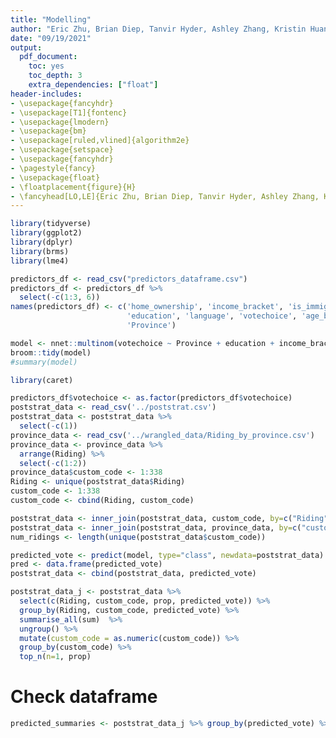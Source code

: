 ```yaml
---
title: "Modelling"
author: "Eric Zhu, Brian Diep, Tanvir Hyder, Ashley Zhang, Kristin Huang"
date: "09/19/2021"
output:
  pdf_document: 
    toc: yes
    toc_depth: 3
    extra_dependencies: ["float"]
header-includes:
- \usepackage{fancyhdr}
- \usepackage[T1]{fontenc}
- \usepackage{lmodern}
- \usepackage{bm}
- \usepackage[ruled,vlined]{algorithm2e}
- \usepackage{setspace}
- \usepackage{fancyhdr}
- \pagestyle{fancy}
- \usepackage{float}
- \floatplacement{figure}{H}
- \fancyhead[LO,LE]{Eric Zhu, Brian Diep, Tanvir Hyder, Ashley Zhang, Kristin Huang}
---
```


```r
library(tidyverse)
library(ggplot2)
library(dplyr)
library(brms)
library(lme4)

predictors_df <- read_csv("predictors_dataframe.csv")
predictors_df <- predictors_df %>%
  select(-c(1:3, 6))
names(predictors_df) <- c('home_ownership', 'income_bracket', 'is_immigrant',
                          'education', 'language', 'votechoice', 'age_bracket',
                          'Province')

```

```r
model <- nnet::multinom(votechoice ~ Province + education + income_bracket + home_ownership + language + is_immigrant + age_bracket, data = predictors_df, maxit=500)
broom::tidy(model)
#summary(model)
```

```r
library(caret)

predictors_df$votechoice <- as.factor(predictors_df$votechoice)
poststrat_data <- read_csv('../poststrat.csv')
poststrat_data <- poststrat_data %>%
  select(-c(1))
province_data <- read_csv('../wrangled_data/Riding_by_province.csv')
province_data <- province_data %>%
  arrange(Riding) %>%
  select(-c(1:2))
province_data$custom_code <- 1:338
Riding <- unique(poststrat_data$Riding)
custom_code <- 1:338
custom_code <- cbind(Riding, custom_code)

poststrat_data <- inner_join(poststrat_data, custom_code, by=c("Riding"))
poststrat_data <- inner_join(poststrat_data, province_data, by=c("custom_code"))
num_ridings <- length(unique(poststrat_data$custom_code))
```


```r
predicted_vote <- predict(model, type="class", newdata=poststrat_data)
pred <- data.frame(predicted_vote)
poststrat_data <- cbind(poststrat_data, predicted_vote)
```

```r

poststrat_data_j <- poststrat_data %>%
  select(c(Riding, custom_code, prop, predicted_vote)) %>% 
  group_by(Riding, custom_code, predicted_vote) %>%
  summarise_all(sum)  %>% 
  ungroup() %>% 
  mutate(custom_code = as.numeric(custom_code)) %>% 
  group_by(custom_code) %>% 
  top_n(n=1, prop)
```
# Check dataframe 
```r
predicted_summaries <- poststrat_data_j %>% group_by(predicted_vote) %>% dplyr::summarise(n =n())

```
